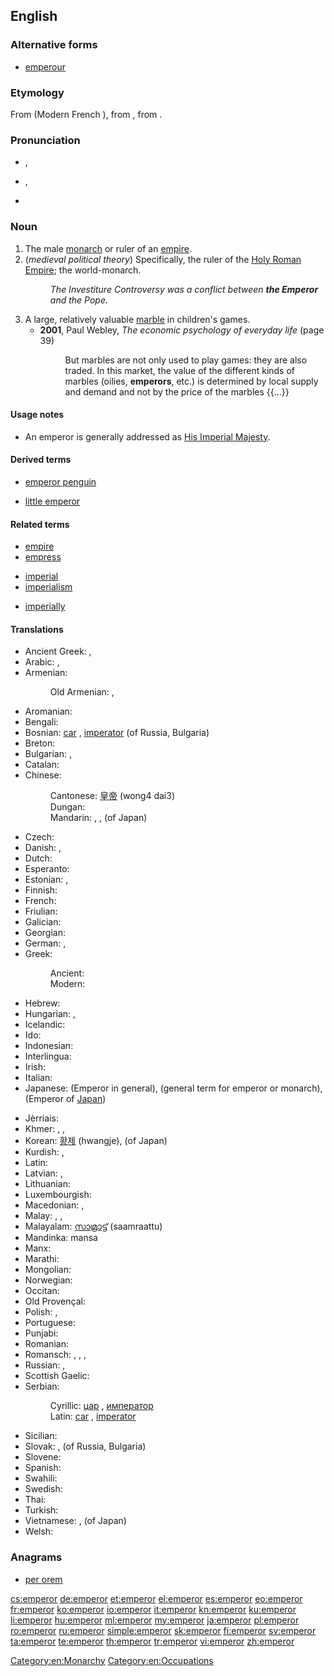 ==English==

===Alternative forms===
* [[emperour]] {{qualifier|obsolete}}

===Etymology===
From {{etyl|fro|en}} {{term|empereür|lang=fro}} (Modern French {{term|empereur|lang=fr}}), from {{etyl|la|en}} {{term|imperator||emperor; commander|lang=la}}, from {{term|imperare|| to command|lang=la}}.

===Pronunciation===
* {{a|RP}} {{IPA|/ˈɛmpəɹə/}}, {{X-SAMPA|/"Emp@r\@/}}
* {{a|GenAm}} {{IPA|/ˈɛmpəɹɚ/}}, {{X-SAMPA|/"Emp@r\@`/}}
* {{audio|En-us-emperor.ogg|Audio (US)}}

===Noun===
{{en-noun}}

# The male [[monarch]] or ruler of an [[empire]].
# (''medieval political theory'') Specifically, the ruler of the [[Holy Roman Empire]]; the world-monarch.
#: ''The Investiture Controversy was a conflict between '''the Emperor''' and the Pope.''
# A large, relatively valuable [[marble]] in children's games.
#* '''2001''', Paul Webley, ''The economic psychology of everyday life'' (page 39)
#*: But marbles are not only used to play games: they are also traded. In this market, the value of the different kinds of marbles (oilies, '''emperors''', etc.) is determined by local supply and demand and not by the price of the marbles {{...}}

====Usage notes====
* An emperor is generally addressed as [[His Imperial Majesty]].

====Derived terms====
{{rel-top|Terms derived from ''emperor''}}
* [[emperor penguin]]
{{rel-mid}}
* [[little emperor]]
{{rel-bottom}}

====Related terms====
{{rel-top3|Terms etymologically related to ''emperor''}}
* [[empire]]
* [[empress]]
{{rel-mid3}}
* [[imperial]]
* [[imperialism]]
{{rel-mid3}}
* [[imperially]]
{{rel-bottom}}

====Translations====
{{trans-top|ruler of an empire}}
* Ancient Greek: {{t|grc|καῖσαρ|m|sc=polytonic}}, {{t|grc|αὐτάναξ|m|sc=polytonic}}
* Arabic: {{t|ar|قيصر|m|tr=qaySar}}, {{t|ar|إمبراطور|m|tr='imbraaTuur}}
* Armenian: {{t|hy|կայսր|tr=kaysr}}
*: Old Armenian: {{t|xcl|կայսր|tr=kaysr|sc=Armn}}, {{t|xcl|կեսար|tr=kesar|sc=Armn}}
* Aromanian: {{t|rup|ampirat|m}}
* Bengali: {{t|bn|সম্রাট|sc=Beng}}
* Bosnian: [[car]] {{g|m}}, [[imperator]] {{g|m}} (of Russia, Bulgaria)
* Breton: {{t|br|impalaer}}
* Bulgarian: {{t+|bg|цар|m}}, {{t+|bg|император|m}}
* Catalan: {{t+|ca|emperador}}
* Chinese:
*: Cantonese: [[皇帝]] (wong4 dai3)
*: Dungan: {{t|dng|хуанди|tr=huandi|sc=Cyrl}}
*: Mandarin: {{t|cmn|皇帝|tr=huángdì|sc=Hani}}, {{t|cmn|帝王|tr=dìwáng|sc=Hani}}, {{t|cmn|天皇|tr=tiānhuáng|sc=Hani}} (of Japan)
* Czech: {{t+|cs|císař|m}}
* Danish: {{t+|da|kejser}}, {{t|da|Keiseren}}
* Dutch: {{t+|nl|keizer|m}}
* Esperanto: {{t|eo|imperiestro}}
* Estonian: {{t+|et|keiser}}, {{t|et|imperaator}}
* Finnish: {{t+|fi|keisari}}
* French: {{t+|fr|empereur|m}}
* Friulian: {{t|fur|imperadôr|m}}
* Galician: {{t|gl|emperador}}
* Georgian: {{t|ka|იმპერატორი|tr=imp'erat'ori|sc=Geor}}
* German: {{t+|de|Kaiser|m}}, {{t|de|Imperator|m}}
* Greek:
*: Ancient: {{t|grc|αὐτοκράτωρ|m|sc=polytonic}}
*: Modern: {{t+|el|αυτοκράτορας|m}}
* Hebrew: {{t+|he|קיסר}}
* Hungarian: {{t+|hu|császár}}, {{t+|hu|cár}}
* Icelandic: {{t+|is|keisari|m}}
* Ido: {{t+|io|cezaro}}
* Indonesian: {{t+|id|kaisar}}
* Interlingua: {{t|ia|imperator}}
* Irish: {{t|ga|impire|m}}
* Italian: {{t+|it|imperatore|m}}
* Japanese: {{t+|ja|皇帝|tr=kōtei}} (Emperor in general), {{t+|ja|帝王|tr=teiō}} (general term for emperor or monarch), {{t+|ja|天皇|tr=tennō}} (Emperor of [[Japan]])
{{trans-mid}}
* Jèrriais: {{t|roa-jer|empéreu|m}}
* Khmer: {{t+|km|អធិរាជ|sc=Khmr|tr=atʰiriech}}, {{t|km|ព្រះចៅអធិរាជ|sc=Khmr|tr=preah chav atʰiriech}}, {{t|km|រាជាធិរាជ|sc=Khmr|tr=riechie tʰiriech}}
* Korean: [[황제]] (hwangje), {{t+|ko|천황|tr=cheonhwang}} (of Japan)
* Kurdish: {{t+|ku|emperator|sc=ku-Arab}}, {{t+|ku|qeyser|sc=ku-Arab}}
* Latin: {{t+|la|imperator|m}}
* Latvian: {{t|lv|imperators|m}}, {{t|lv|ķeizars}}
* Lithuanian: {{t|lt|imperatorius|m}}
* Luxembourgish: {{t|lb|Keeser}}
* Macedonian: {{t|mk|цар|m|tr=car}}, {{t|mk|император|m|tr=imperátor}}
* Malay: {{t|ms|kaisar}}, {{t|ms|maharaja}}, {{t|ms|khakan}}
* Malayalam: [[സാമ്രാട്ട്]] (saamraattu)
* Mandinka: mansa
* Manx: {{t|gv|ard-ree|m}}
* Marathi: {{t|mr|सम्राट|m|tr=samrāṭ|sc=Deva}}
* Mongolian: {{t|mn|эзэн хаан|sc=Cyrl}}
* Norwegian: {{t+|no|keiser|m}}
* Occitan: {{t+|oc|emperador|m}}
* Old Provençal: {{t|pro|emperador}}
* Polish: {{t+|pl|imperator|m}}, {{t+|pl|cesarz|m}}
* Portuguese: {{t+|pt|imperador|m}}
* Punjabi: {{t|pa|ਸਮਰਾਟ|tr=samrāṭ|sc=Guru}}
* Romanian: {{t+|ro|împărat|m}}
* Romansch: {{t|rm|imperatur|m}}, {{t|rm|imperataur|m}}, {{t|rm|imperatour|m}}, {{t|rm|caiser|m}}
* Russian: {{t+|ru|император|m|tr=imperátor}}, {{qualifier|czar}} {{t+|ru|царь|m|tr=car’}}
* Scottish Gaelic: {{t|gd|ìmpire}}
* Serbian:
*: Cyrillic: [[цар]] {{g|m}}, [[император]]
*: Latin: [[car]] {{g|m}}, [[imperator]]
* Sicilian: {{t|scn|mpiraturi}}
* Slovak: {{t+|sk|cisár|m}}, {{t+|sk|cár|m}} (of Russia, Bulgaria)
* Slovene: {{t|sl|cêsar|m}}
* Spanish: {{t+|es|emperador|m}}
* Swahili: {{t|sw|kaisari}}
* Swedish: {{t+|sv|kejsare}}
* Thai: {{t|th|จักรพรรดิ|tr=càkkraphát}}
* Turkish: {{t+|tr|imparator}}
* Vietnamese: {{t+|vi|hoàng đế}}, {{t|vi|thiên hoàng}} (of Japan)
* Welsh: {{t|cy|ymerawdwr}}
{{trans-bottom}}

===Anagrams===
* [[per orem#English|per orem]]

[[Category:en:Monarchy]]
[[Category:en:Occupations]]

[[cs:emperor]]
[[de:emperor]]
[[et:emperor]]
[[el:emperor]]
[[es:emperor]]
[[eo:emperor]]
[[fr:emperor]]
[[ko:emperor]]
[[io:emperor]]
[[it:emperor]]
[[kn:emperor]]
[[ku:emperor]]
[[li:emperor]]
[[hu:emperor]]
[[ml:emperor]]
[[my:emperor]]
[[ja:emperor]]
[[pl:emperor]]
[[ro:emperor]]
[[ru:emperor]]
[[simple:emperor]]
[[sk:emperor]]
[[fi:emperor]]
[[sv:emperor]]
[[ta:emperor]]
[[te:emperor]]
[[th:emperor]]
[[tr:emperor]]
[[vi:emperor]]
[[zh:emperor]]